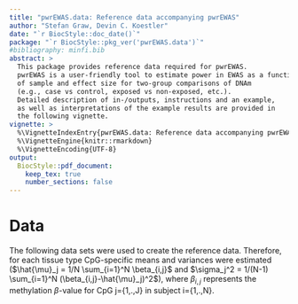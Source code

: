 ```yaml
---
title: "pwrEWAS.data: Reference data accompanying pwrEWAS"
author: "Stefan Graw, Devin C. Koestler"
date: "`r BiocStyle::doc_date()`"
package: "`r BiocStyle::pkg_ver('pwrEWAS.data')`"
#bibliography: minfi.bib
abstract: >
  This package provides reference data required for pwrEWAS. 
  pwrEWAS is a user-friendly tool to estimate power in EWAS as a function 
  of sample and effect size for two-group comparisons of DNAm 
  (e.g., case vs control, exposed vs non-exposed, etc.).
  Detailed description of in-/outputs, instructions and an example, 
  as well as interpretations of the example results are provided in 
  the following vignette.
vignette: >
  %\VignetteIndexEntry{pwrEWAS.data: Reference data accompanying pwrEWAS}
  %\VignetteEngine{knitr::rmarkdown}
  %\VignetteEncoding{UTF-8}
output: 
  BiocStyle::pdf_document:
    keep_tex: true
    number_sections: false
---
```


# Data

The following data sets were used to create the reference data. Therefore, for each tissue type CpG-specific means and variances were estimated ($\hat{\mu}_j =  1/N \sum_{i=1}^N \beta_{i,j}$ and $\sigma_j^2 = 1/(N-1) \sum_{i=1}^N (\beta_{i,j}-\hat{\mu}_j)^2$), where $\beta_{i,j}$ represents the methylation $\beta$-value for CpG j={1,.,J} in subject i={1,.,N}. 

\begin{table}[]
\hspace{-3cm}\begin{tabular}{llll}
\hline
Tissue Type              & Accession Number & Subjects within GSE-ID limited to & Reference                                 \\\hline\hline
Saliva                   & GSE92767         &                                   & (Hong et al., 2017)                       \\
Lymphoma                 & GSE42372         & disease state: non-HIV lymphoma   & (Matsunaga et al., 2014)                  \\
Placenta                 & GSE62733         & health state: Normal              & (Kawai et al., 2015)                      \\
Liver                    & GSE61258         & diseasestatus: Control            & (Horvath et al., 2014)                    \\
Colon                    & GSE77718         & disease state: Normal             & (McInnes et al., 2017)                    \\
Blood (Adults)           & GSE42861         & subject: Normal                   & (Kular et al., 2018; Y. Liu et al., 2013) \\
Blood (Children)         & GSE83334         & age: 5 years                      & (Urdinguio et al., 2016)                  \\
Blood (Newborns)         & GSE82273         &                                   & (Markunas et al., 2016)                   \\
Cord-blood (whole blood) & GSE69176         &                                   &                                           \\
Cord-blood (PBMC)        & GSE110128        & cord blood                        & (Langie et al., 2018)                     \\
Adult (PBMC)             & GSE67170         & disease state: control            & (Y. H. Zhang et al., 2018)                \\
Sperm                    & GSE114753        & control                           & (Jenkins et al., 2017)                    \\ \hline
\end{tabular}
\end{table}


